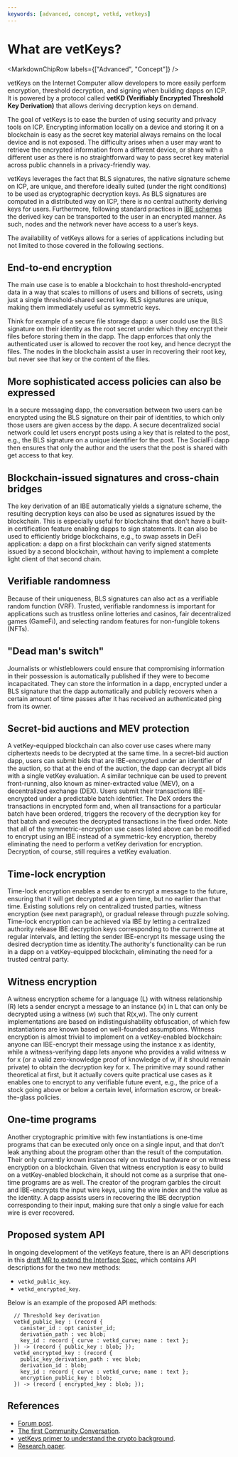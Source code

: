 ```yaml
---
keywords: [advanced, concept, vetkd, vetkeys]
---
```



# What are vetKeys?

<MarkdownChipRow labels={["Advanced", "Concept"]} />

vetKeys on the Internet Computer allow developers to more easily perform encryption, threshold decryption, and signing when building dapps on ICP. It is powered by a protocol called **vetKD (Verifiably Encrypted Threshold Key Derivation)** that allows deriving decryption keys on demand.

The goal of vetKeys is to ease the burden of using security and privacy tools on ICP.
Encrypting information locally on a device and storing it on a blockchain is easy as the secret key material always remains on the local device and is not exposed.
The difficulty arises when a user may want to retrieve the encrypted information from a different device, or share with a different user as there is no straightforward way to pass secret key material across public channels in a privacy-friendly way.

vetKeys leverages the fact that BLS signatures, the native signature scheme on ICP, are unique, and therefore ideally suited (under the right conditions) to be used as cryptographic decryption keys. As BLS signatures are computed in a distributed way on ICP, there is no central authority deriving keys for users. Furthermore, following standard practices in [IBE schemes](https://internetcomputer.org/blog/features/vetkey-primer#identity-based-encryption-ibe) the derived key can be transported to the user in an encrypted manner. As such, nodes and the network never have access to a user’s keys.

The availability of vetKeys allows for a series of applications including but not limited to those covered in the following sections.

## End-to-end encryption

The main use case is to enable a blockchain to host threshold-encrypted data in a way that scales to millions of users and billions of secrets, using just a single threshold-shared secret key. BLS signatures are unique, making them immediately useful as symmetric keys.

Think for example of a secure file storage dapp: a user could use the BLS signature on their identity as the root secret under which they encrypt their files before storing them in the dapp.
The dapp enforces that only the authenticated user is allowed to recover the root key, and hence decrypt the files.
The nodes in the blockchain assist a user in recovering their root key, but never see that key or the content of the files.

## More sophisticated access policies can also be expressed
In a secure messaging dapp, the conversation between two users can be encrypted using the BLS signature on their pair of identities, to which only those users are given access by the dapp.
A secure decentralized social network could let users encrypt posts using a key that is related to the post, e.g., the BLS signature on a unique identifier for the post.
The SocialFi dapp then ensures that only the author and the users that the post is shared with get access to that key.

## Blockchain-issued signatures and cross-chain bridges
The key derivation of an IBE automatically yields a signature scheme, the resulting decryption keys can also be used as signatures issued by the blockchain.
This is especially useful for blockchains that don't have a built-in certification feature enabling dapps to sign statements.
It can also be used to efficiently bridge blockchains, e.g., to swap assets in DeFi application: a dapp on a first blockchain can verify signed statements issued by a second blockchain, without having to implement a complete light client of that second chain.

## Verifiable randomness
Because of their uniqueness, BLS signatures can also act as a verifiable random function (VRF).
Trusted, verifiable randomness is important for applications such as trustless online lotteries and casinos, fair decentralized games (GameFi), and selecting random features for non-fungible tokens (NFTs).

## "Dead man's switch"
Journalists or whistleblowers could ensure that compromising information in their possession is automatically published if they were to become incapacitated.
They can store the information in a dapp, encrypted under a BLS signature that the dapp automatically and publicly recovers when a certain amount of time passes after it has received an authenticated ping from its owner.

## Secret-bid auctions and MEV protection
A vetKey-equipped blockchain can also cover use cases where many ciphertexts needs to be decrypted at the same time.
In a secret-bid auction dapp, users can submit bids that are IBE-encrypted under an identifier of the auction, so that at the end of the auction, the dapp can decrypt all bids with a single vetKey evaluation. A similar technique can be used to prevent front-running, also known as miner-extracted value (MEV), on a decentralized exchange (DEX). Users submit their transactions IBE-encrypted under a predictable batch identifier. The DeX orders the transactions in encrypted form and, when all transactions for a particular batch have been ordered, triggers the recovery of the decryption key for that batch and executes the decrypted transactions in the fixed order. Note that all of the symmetric-encryption use cases listed above can be modified to encrypt using an IBE instead of a symmetric-key encryption, thereby eliminating the need to perform a vetKey derivation for encryption. Decryption, of course, still requires a vetKey evaluation.

## Time-lock encryption
Time-lock encryption enables a sender to encrypt a message to the future, ensuring that it will get decrypted at a given time, but no earlier than that time. Existing solutions rely on centralized trusted parties, witness encryption (see next paragraph), or gradual release through puzzle solving. Time-lock encryption can be achieved via IBE by letting a centralized authority release IBE decryption keys corresponding to the current time at regular intervals, and letting the sender IBE-encrypt its message using the desired decryption time as identity.The authority's functionality can be run in a dapp on a vetKey-equipped blockchain, eliminating the need for a trusted central party.

## Witness encryption
A witness encryption scheme for a language (L) with witness relationship (R) lets a sender encrypt a message to an instance (x) in L that can only be decrypted using a witness (w) such that R(x,w). The only current implementations are based on indistinguishability obfuscation, of which few instantiations are known based on well-founded assumptions. Witness encryption is almost trivial to implement on a vetKey-enabled blockchain: anyone can IBE-encrypt their message using the instance x as identity, while a witness-verifying dapp lets anyone who provides a valid witness w for x (or a valid zero-knowledge proof of knowledge of w, if it should remain private) to obtain the decryption key for x. The primitive may sound rather theoretical at first, but it actually covers quite practical use cases as it enables one to encrypt to any verifiable future event, e.g., the price of a stock going above or below a certain level, information escrow, or break-the-glass policies.

## One-time programs
Another cryptographic primitive with few instantiations is one-time programs that can be executed only once on a single input, and that don't leak anything about the program other than the result of the computation. Their only currently known instances rely on trusted hardware or on witness encryption on a blockchain. Given that witness encryption is easy to build on a vetKey-enabled blockchain, it should not come as a surprise that one-time programs are as well. The creator of the program garbles the circuit and IBE-encrypts the input wire keys, using the wire index and the value as the identity. A dapp assists users in recovering the IBE decryption corresponding to their input, making sure that only a single value for each wire is ever recovered.

## Proposed system API
In ongoing development of the vetKeys feature, there is an API descriptions in this [draft MR to extend the Interface Spec](https://github.com/dfinity/interface-spec/pull/158), which contains API descriptions for the two new methods:
* `vetkd_public_key`.
* `vetkd_encrypted_key`.


Below is an example of the proposed API methods:

```
  // Threshold key derivation
  vetkd_public_key : (record {
    canister_id : opt canister_id;
    derivation_path : vec blob;
    key_id : record { curve : vetkd_curve; name : text };
  }) -> (record { public_key : blob; });
  vetkd_encrypted_key : (record {
    public_key_derivation_path : vec blob;
    derivation_id : blob;
    key_id : record { curve : vetkd_curve; name : text };
    encryption_public_key : blob;
  }) -> (record { encrypted_key : blob; });
```

## References
- [Forum post](https://forum.dfinity.org/t/threshold-key-derivation-privacy-on-the-ic/16560).
- [The first Community Conversation](https://youtu.be/baM6jHnmMq8).
- [vetKeys primer to understand the crypto background](https://internetcomputer.org/blog/features/vetkey-primer).
- [Research paper](https://eprint.iacr.org/2023/616.pdf).
